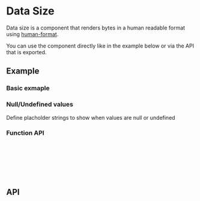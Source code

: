 
<Meta title="Docs/Components/Data/DataSize" />

# Data Size
Data size is a component that renders bytes in a human readable format using
[human-format](https://www.npmjs.com/package/human-format).

You can use the component directly like in the example below or via
the API that is exported.

## Example
### Basic exmaple
<Canvas sourceState="shown" of={DateSizeStories.Simple} />

### Null/Undefined values
Define placholder strings to show when values are null or undefined
<Canvas of={DateSizeStories.Empty} />

### Function API
```ts
import { formatSize, FormatSizeTypes } from 'reablocks';

function formatSomething(size: FormatSizeTypes) {
  // size = number | string | null | undefined;
  return formatSize(size);
}
```

## API
<ArgTypes of={DataSize} />
